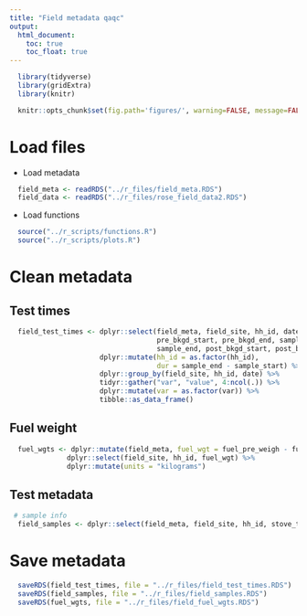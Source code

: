 ```yaml
---
title: "Field metadata qaqc"
output:
  html_document:
    toc: true
    toc_float: true
---
```


```r
  library(tidyverse)
  library(gridExtra)
  library(knitr)
```

```r
  knitr::opts_chunk$set(fig.path='figures/', warning=FALSE, message=FALSE, cache=FALSE)
```

# Load files

* Load metadata

```r
  field_meta <- readRDS("../r_files/field_meta.RDS")
  field_data <- readRDS("../r_files/rose_field_data2.RDS")
```

* Load functions

```r
  source("../r_scripts/functions.R")
  source("../r_scripts/plots.R")
```

# Clean metadata

## Test times

```r
  field_test_times <- dplyr::select(field_meta, field_site, hh_id, date,
                                    pre_bkgd_start, pre_bkgd_end, sample_start,
                                    sample_end, post_bkgd_start, post_bkgd_end) %>%
                      dplyr::mutate(hh_id = as.factor(hh_id), 
                                    dur = sample_end - sample_start) %>%
                      dplyr::group_by(field_site, hh_id, date) %>%
                      tidyr::gather("var", "value", 4:ncol(.)) %>%
                      dplyr::mutate(var = as.factor(var)) %>%
                      tibble::as_data_frame()
```

## Fuel weight

```r
  fuel_wgts <- dplyr::mutate(field_meta, fuel_wgt = fuel_pre_weigh - fuel_post_weigh) %>%
              dplyr::select(field_site, hh_id, fuel_wgt) %>%
              dplyr::mutate(units = "kilograms")
```

## Test metadata

```r
 # sample info
  field_samples <- dplyr::select(field_meta, field_site, hh_id, stove_type, fuel_type)
```

# Save metadata

```r
  saveRDS(field_test_times, file = "../r_files/field_test_times.RDS")
  saveRDS(field_samples, file = "../r_files/field_samples.RDS")
  saveRDS(fuel_wgts, file = "../r_files/field_fuel_wgts.RDS")
```